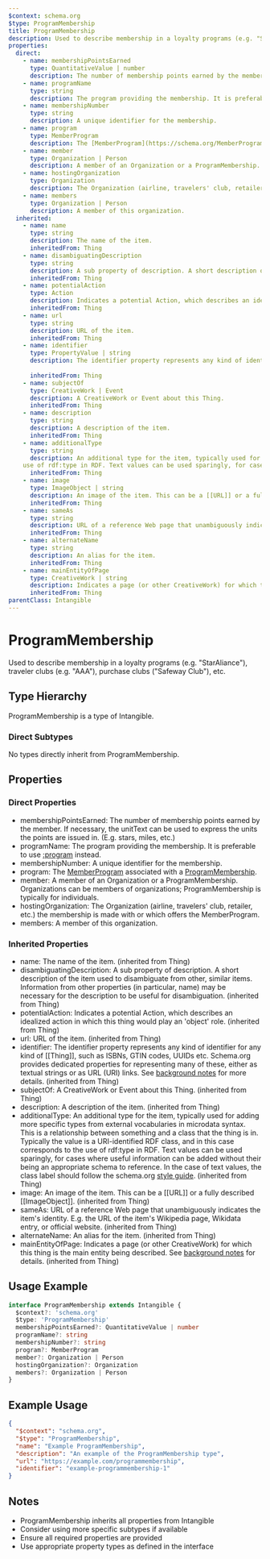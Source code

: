 ```yaml
---
$context: schema.org
$type: ProgramMembership
title: ProgramMembership
description: Used to describe membership in a loyalty programs (e.g. "StarAliance"), traveler clubs (e.g. "AAA"), purchase clubs ("Safeway Club"), etc.
properties:
  direct:
    - name: membershipPointsEarned
      type: QuantitativeValue | number
      description: The number of membership points earned by the member. If necessary, the unitText can be used to express the units the points are issued in. (E.g. stars, miles, etc.)
    - name: programName
      type: string
      description: The program providing the membership. It is preferable to use [:program](https://schema.org/program) instead.
    - name: membershipNumber
      type: string
      description: A unique identifier for the membership.
    - name: program
      type: MemberProgram
      description: The [MemberProgram](https://schema.org/MemberProgram) associated with a [ProgramMembership](https://schema.org/ProgramMembership).
    - name: member
      type: Organization | Person
      description: A member of an Organization or a ProgramMembership. Organizations can be members of organizations; ProgramMembership is typically for individuals.
    - name: hostingOrganization
      type: Organization
      description: The Organization (airline, travelers' club, retailer, etc.) the membership is made with or which offers the  MemberProgram.
    - name: members
      type: Organization | Person
      description: A member of this organization.
  inherited:
    - name: name
      type: string
      description: The name of the item.
      inheritedFrom: Thing
    - name: disambiguatingDescription
      type: string
      description: A sub property of description. A short description of the item used to disambiguate from other, similar items. Information from other properties (in particular, name) may be necessary for the description to be useful for disambiguation.
      inheritedFrom: Thing
    - name: potentialAction
      type: Action
      description: Indicates a potential Action, which describes an idealized action in which this thing would play an 'object' role.
      inheritedFrom: Thing
    - name: url
      type: string
      description: URL of the item.
      inheritedFrom: Thing
    - name: identifier
      type: PropertyValue | string
      description: The identifier property represents any kind of identifier for any kind of [[Thing]], such as ISBNs, GTIN codes, UUIDs etc. Schema.org provides dedicated properties for representing many of these, either as textual strings or as URL (URI) links. See [background notes](/docs/datamodel.html#identifierBg) for more details.
        
      inheritedFrom: Thing
    - name: subjectOf
      type: CreativeWork | Event
      description: A CreativeWork or Event about this Thing.
      inheritedFrom: Thing
    - name: description
      type: string
      description: A description of the item.
      inheritedFrom: Thing
    - name: additionalType
      type: string
      description: An additional type for the item, typically used for adding more specific types from external vocabularies in microdata syntax. This is a relationship between something and a class that the thing is in. Typically the value is a URI-identified RDF class, and in this case corresponds to the
    use of rdf:type in RDF. Text values can be used sparingly, for cases where useful information can be added without their being an appropriate schema to reference. In the case of text values, the class label should follow the schema.org <a href="https://schema.org/docs/styleguide.html">style guide</a>.
      inheritedFrom: Thing
    - name: image
      type: ImageObject | string
      description: An image of the item. This can be a [[URL]] or a fully described [[ImageObject]].
      inheritedFrom: Thing
    - name: sameAs
      type: string
      description: URL of a reference Web page that unambiguously indicates the item's identity. E.g. the URL of the item's Wikipedia page, Wikidata entry, or official website.
      inheritedFrom: Thing
    - name: alternateName
      type: string
      description: An alias for the item.
      inheritedFrom: Thing
    - name: mainEntityOfPage
      type: CreativeWork | string
      description: Indicates a page (or other CreativeWork) for which this thing is the main entity being described. See [background notes](/docs/datamodel.html#mainEntityBackground) for details.
      inheritedFrom: Thing
parentClass: Intangible
---
```

# ProgramMembership

Used to describe membership in a loyalty programs (e.g. "StarAliance"), traveler clubs (e.g. "AAA"), purchase clubs ("Safeway Club"), etc.

## Type Hierarchy

ProgramMembership is a type of Intangible.

### Direct Subtypes

No types directly inherit from ProgramMembership.

## Properties

### Direct Properties

- membershipPointsEarned: The number of membership points earned by the member. If necessary, the unitText can be used to express the units the points are issued in. (E.g. stars, miles, etc.)
- programName: The program providing the membership. It is preferable to use [:program](https://schema.org/program) instead.
- membershipNumber: A unique identifier for the membership.
- program: The [MemberProgram](https://schema.org/MemberProgram) associated with a [ProgramMembership](https://schema.org/ProgramMembership).
- member: A member of an Organization or a ProgramMembership. Organizations can be members of organizations; ProgramMembership is typically for individuals.
- hostingOrganization: The Organization (airline, travelers' club, retailer, etc.) the membership is made with or which offers the  MemberProgram.
- members: A member of this organization.

### Inherited Properties

- name: The name of the item. (inherited from Thing)
- disambiguatingDescription: A sub property of description. A short description of the item used to disambiguate from other, similar items. Information from other properties (in particular, name) may be necessary for the description to be useful for disambiguation. (inherited from Thing)
- potentialAction: Indicates a potential Action, which describes an idealized action in which this thing would play an 'object' role. (inherited from Thing)
- url: URL of the item. (inherited from Thing)
- identifier: The identifier property represents any kind of identifier for any kind of [[Thing]], such as ISBNs, GTIN codes, UUIDs etc. Schema.org provides dedicated properties for representing many of these, either as textual strings or as URL (URI) links. See [background notes](/docs/datamodel.html#identifierBg) for more details.
         (inherited from Thing)
- subjectOf: A CreativeWork or Event about this Thing. (inherited from Thing)
- description: A description of the item. (inherited from Thing)
- additionalType: An additional type for the item, typically used for adding more specific types from external vocabularies in microdata syntax. This is a relationship between something and a class that the thing is in. Typically the value is a URI-identified RDF class, and in this case corresponds to the
    use of rdf:type in RDF. Text values can be used sparingly, for cases where useful information can be added without their being an appropriate schema to reference. In the case of text values, the class label should follow the schema.org <a href="https://schema.org/docs/styleguide.html">style guide</a>. (inherited from Thing)
- image: An image of the item. This can be a [[URL]] or a fully described [[ImageObject]]. (inherited from Thing)
- sameAs: URL of a reference Web page that unambiguously indicates the item's identity. E.g. the URL of the item's Wikipedia page, Wikidata entry, or official website. (inherited from Thing)
- alternateName: An alias for the item. (inherited from Thing)
- mainEntityOfPage: Indicates a page (or other CreativeWork) for which this thing is the main entity being described. See [background notes](/docs/datamodel.html#mainEntityBackground) for details. (inherited from Thing)

## Usage Example

```typescript
interface ProgramMembership extends Intangible {
  $context?: 'schema.org'
  $type: 'ProgramMembership'
  membershipPointsEarned?: QuantitativeValue | number
  programName?: string
  membershipNumber?: string
  program?: MemberProgram
  member?: Organization | Person
  hostingOrganization?: Organization
  members?: Organization | Person
}
```

## Example Usage

```json
{
  "$context": "schema.org",
  "$type": "ProgramMembership",
  "name": "Example ProgramMembership",
  "description": "An example of the ProgramMembership type",
  "url": "https://example.com/programmembership",
  "identifier": "example-programmembership-1"
}
```

## Notes

- ProgramMembership inherits all properties from Intangible
- Consider using more specific subtypes if available
- Ensure all required properties are provided
- Use appropriate property types as defined in the interface